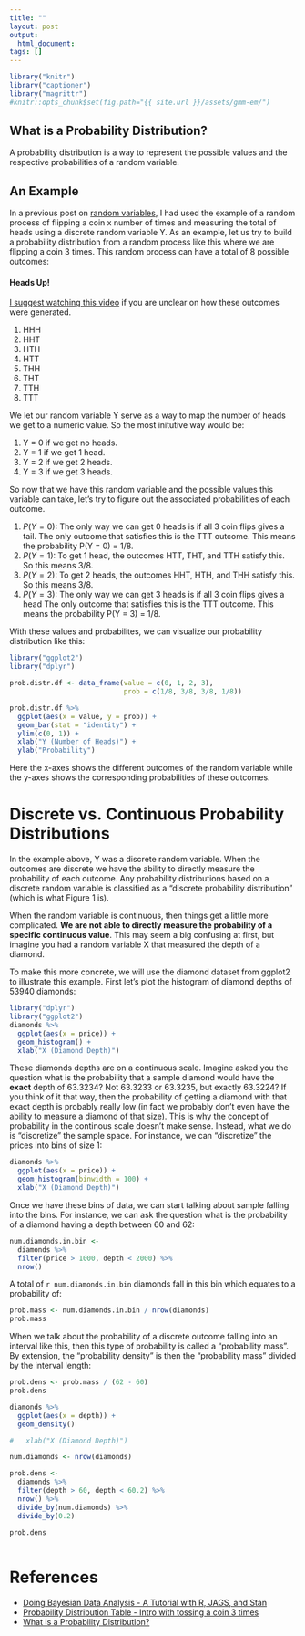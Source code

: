```yaml
---
title: ""
layout: post
output: 
  html_document:
tags: []
---
```


```r
library("knitr")
library("captioner")
library("magrittr")
#knitr::opts_chunk$set(fig.path="{{ site.url }}/assets/gmm-em/")
```

## What is a Probability Distribution?

A probability distribution is a way to represent the possible values and the respective probabilities of a random variable. 

## An Example

In a previous post on [random variables]({% post_url 2016-02-26-random-variables %}), I had used the example of a random process of flipping a coin x number of times and measuring the total of heads using a discrete random variable Y. As an example, let us try to build a probability distribution from a random process like this where we are flipping a coin 3 times. This random process can have a total of 8 possible outcomes:

<div class="alert alert-dismissible alert-warning">
<h4>Heads Up!</h4>
[I suggest watching this video](https://www.youtube.com/watch?v=5lpqiGixDd0) if you are unclear on how these outcomes were generated.
</div>

1. HHH
1. HHT
1. HTH
1. HTT
1. THH
1. THT
1. TTH
1. TTT

We let our random variable Y serve as a way to map the number of heads we get to a numeric value. So the most initutive way would be:

1. Y = 0 if we get no heads.
1. Y = 1 if we get 1 head.
1. Y = 2 if we get 2 heads.
1. Y = 3 if we get 3 heads.

So now that we have this random variable and the possible values this variable can take, let's try to figure out the associated probabilities of each outcome. 

1. <span class="inlinecode">$P(Y = 0)$</span>: The only way we can get 0 heads is if all 3 coin flips gives a tail. The only outcome that satisfies this is the TTT outcome. This means the probability P(Y = 0) = 1/8.
1. <span class="inlinecode">$P(Y = 1)$</span>: To get 1 head, the outcomes HTT, THT, and TTH satisfy this. So this means 3/8.
1. <span class="inlinecode">$P(Y = 2)$</span>: To get 2 heads, the outcomes HHT, HTH, and THH satisfy this. So this means 3/8.
1. <span class="inlinecode">$P(Y = 3)$</span>: The only way we can get 3 heads is if all 3 coin flips gives a head The only outcome that satisfies this is the TTT outcome. This means the probability P(Y = 3) = 1/8.
   
With these values and probabilites, we can visualize our probability distribution like this:

```r
library("ggplot2")
library("dplyr")

prob.distr.df <- data_frame(value = c(0, 1, 2, 3),
                            prob = c(1/8, 3/8, 3/8, 1/8))

prob.distr.df %>%
  ggplot(aes(x = value, y = prob)) +
  geom_bar(stat = "identity") +
  ylim(c(0, 1)) +
  xlab("Y (Number of Heads)") + 
  ylab("Probability")
```

Here the x-axes shows the different outcomes of the random variable while the y-axes shows the corresponding probabilities of these outcomes. 

# Discrete vs. Continuous Probability Distributions

In the example above, Y was a discrete random variable. When the outcomes are discrete we have the ability to directly measure the probability of each outcome. Any probability distributions based on a discrete random variable is classified as a "discrete probability distribution" (which is what Figure 1 is).

When the random variable is continuous, then things get a little more complicated. **We are not able to directly measure the probability of a specific continuous value**. This may seem a big confusing at first, but imagine you had a random variable X that measured the depth of a diamond. 

To make this more concrete, we will use the diamond dataset from ggplot2 to illustrate this example. First let's plot the histogram of diamond depths of 53940 diamonds:

```r
library("dplyr")
library("ggplot2")
diamonds %>%
  ggplot(aes(x = price)) +
  geom_histogram() +
  xlab("X (Diamond Depth)")
```

These diamonds depths are on a continuous scale. Imagine asked you the question what is the probability that a sample diamond would have the **exact** depth of 63.3234? Not 63.3233 or 63.3235, but exactly 63.3224? If you think of it that way, then the probability of getting a diamond with that exact depth is probably really low (in fact we probably don't even have the ability to measure a diamond of that size). This is why the concept of probability in the continous scale doesn't make sense. Instead, what we do is "discretize" the sample space. For instance, we can "discretize" the prices into bins of size 1:

```r
diamonds %>%
  ggplot(aes(x = price)) +
  geom_histogram(binwidth = 100) +
  xlab("X (Diamond Depth)")
```

Once we have these bins of data, we can start talking about sample falling into the bins. For instance, we can ask the question what is the probability of a diamond having a depth between 60 and 62:

```r
num.diamonds.in.bin <- 
  diamonds %>%
  filter(price > 1000, depth < 2000) %>%
  nrow()
```

A total of `r num.diamonds.in.bin` diamonds fall in this bin which equates to a probability of:

```r
prob.mass <- num.diamonds.in.bin / nrow(diamonds)
prob.mass
```

When we talk about the probability of a discrete outcome falling into an interval like this, then this type of probability is called a "probability mass". By extension, the "probability density" is then the "probability mass" divided by the interval length:

```r
prob.dens <- prob.mass / (62 - 60)
prob.dens
```

```r
diamonds %>%
  ggplot(aes(x = depth)) +
  geom_density()

#   xlab("X (Diamond Depth)")

```

```r
num.diamonds <- nrow(diamonds)

prob.dens <- 
  diamonds %>%
  filter(depth > 60, depth < 60.2) %>%
  nrow() %>%
  divide_by(num.diamonds) %>%
  divide_by(0.2)

prob.dens
  
```


# References

* [Doing Bayesian Data Analysis - A Tutorial with R, JAGS, and Stan](https://sites.google.com/site/doingbayesiandataanalysis/)
* [Probability Distribution Table - Intro with tossing a coin 3 times](https://www.youtube.com/watch?v=5lpqiGixDd0)
* [What is a Probability Distribution?](http://stattrek.com/probability-distributions/probability-distribution.aspx)

